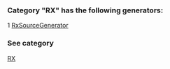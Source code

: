 ### Category "RX" has the following generators:

   1 [RxSourceGenerator](/docs/RxSourceGenerator)

### See category

[RX](/docs/Categories/RX)
